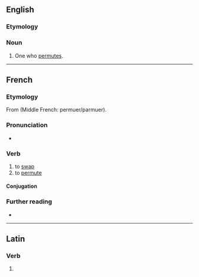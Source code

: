 ==English==

===Etymology===
{{suffix|en|permute|er}}

===Noun===
{{en-noun}}

# One who [[permute]]s.

----

==French==

===Etymology===
From {{etyl|la|fr}} {{m|la|permūtō||transform; exchange}} (Middle French: permuer/parmuer).

===Pronunciation===
* {{audio|fr|LL-Q150 (fra)-DSwissK-permuter.wav|Audio}}

===Verb===
{{fr-verb}}

# to [[swap]]
# to [[permute]]

====Conjugation====
{{fr-conj-auto}}

===Further reading===
* {{R:TLFi}}

----

==Latin==

===Verb===
{{la-verb-form|permūter}}

# {{inflection of|la|permūtō||1|s|pres|pasv|subj}}